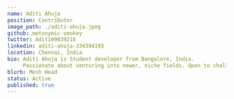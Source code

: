 ---
name: Aditi Ahuja
position: Contributor
image_path: ./aditi-ahuja.jpeg
github: metonymic-smokey
twitter: Aditi09039216
linkedin: aditi-ahuja-334394193
location: Chennai, India
bio: Aditi Ahuja is Student developer from Bangalore, India. 
     Passionate about venturing into newer, niche fields. Open to challenges and opportunities, both technical or otherwise.
blurb: Mesh Head 
status: Active
published: true
---
